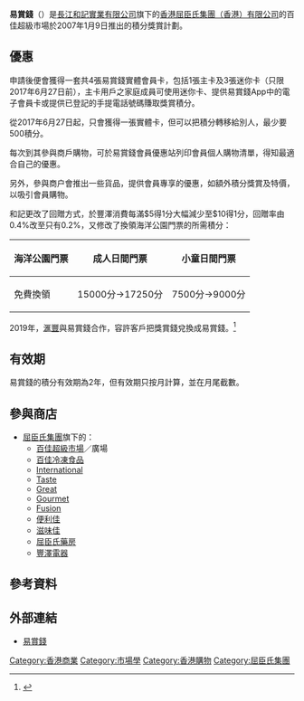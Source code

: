 {{primarysources|time=2010-08-30T09:41:08+00:00}}
'''易賞錢'''（{{lang-en|'''MoneyBack'''}}）是[[長江和記實業有限公司|長江和記實業有限公司]]旗下的[[香港|香港]][[屈臣氏集團|屈臣氏集團（香港）有限公司]]的百佳超級市場於2007年1月9日推出的積分獎賞計劃。

==優惠==
申請後便會獲得一套共4張易賞錢實體會員卡，包括1張主卡及3張迷你卡（只限2017年6月27日前），主卡用戶之家庭成員可使用迷你卡、提供易賞錢App中的電子會員卡或提供已登記的手提電話號碼賺取獎賞積分。

從2017年6月27日起，只會獲得一張實體卡，但可以把積分轉移給別人，最少要500積分。

每次到其參與商戶購物，可於易賞錢會員優惠站列印會員個人購物清單，得知最適合自己的優惠。

另外，參與商户會推出一些貨品，提供會員專享的優惠，如額外積分獎賞及特價，以吸引會員購物。

和記更改了回贈方式，於豐澤消費每滿$5得1分大幅減少至$10得1分，回贈率由0.4%改至只有0.2%，又修改了換領海洋公園門票的所需積分：
{| class='wikitable'
!海洋公園門票
!成人日間門票
!小童日間門票
|-
!免費換領
|colspan="1" |15000分→17250分
|colspan="1" |7500分→9000分
|}

2019年，[[滙豐|滙豐]]與易賞錢合作，容許客戶把獎賞錢兌換成易賞錢。<ref>{{Cite web |url=https://www.redhotoffers.hsbc.com.hk/tc/latest-offers/reward-plus-rewardcash-moneyback/feature/link-to-moneyback/ |title=滙豐Reward+應用程式 - Feature - 連結至「易賞錢」手機應用程式賬戶 |access-date=2020-06-07 |archive-date=2020-06-07 |archive-url=https://web.archive.org/web/20200607182559/https://www.redhotoffers.hsbc.com.hk/tc/latest-offers/reward-plus-rewardcash-moneyback/feature/link-to-moneyback/ |dead-url=no }}</ref>

==有效期==
易賞錢的積分有效期為2年，但有效期只按月計算，並在月尾截數。

==參與商店==
*[[屈臣氏集團|屈臣氏集團]]旗下的：
**[[百佳超級市場|百佳超級市場]]／廣場
**[[百佳冷凍食品|百佳冷凍食品]]
**[[International|International]]
**[[Taste|Taste]]
**[[Great|Great]]
**[[Gourmet|Gourmet]]
**[[Fusion|Fusion]]
**[[便利佳|便利佳]]
**[[滋味佳|滋味佳]]
**[[屈臣氏藥房|屈臣氏藥房]]
**[[豐澤電器|豐澤電器]]

== 參考資料 ==
{{reflist}}

==外部連結==
*[http://www.moneyback.com.hk/ 易賞錢] {{Wayback|url=http://www.moneyback.com.hk/ |date=20180304005206 }}
{{HK-econ-stub}}
[[Category:香港商業|Category:香港商業]]
[[Category:市場學|Category:市場學]]
[[Category:香港購物|Category:香港購物]]
[[Category:屈臣氏集團|Category:屈臣氏集團]]
